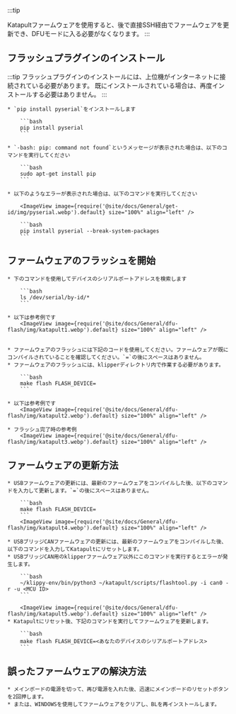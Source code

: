 :::tip

Katapultファームウェアを使用すると、後で直接SSH経由でファームウェアを更新でき、DFUモードに入る必要がなくなります。
:::

## フラッシュプラグインのインストール

:::tip
フラッシュプラグインのインストールには、上位機がインターネットに接続されている必要があります。
既にインストールされている場合は、再度インストールする必要はありません。
:::

    * `pip install pyserial`をインストールします

        ```bash
        pip install pyserial
        ```

    * `-bash: pip: command not found`というメッセージが表示された場合は、以下のコマンドを実行してください

        ```bash
        sudo apt-get install pip
        ```

    * 以下のようなエラーが表示された場合は、以下のコマンドを実行してください

        <ImageView image={require('@site/docs/General/get-id/img/pyserial.webp').default} size="100%" align="left" />

        ```bash
        pip install pyserial --break-system-packages
        ```

## ファームウェアのフラッシュを開始

    * 下のコマンドを使用してデバイスのシリアルポートアドレスを検索します

        ```bash
        ls /dev/serial/by-id/*
        ```

    * 以下は参考例です
        <ImageView image={require('@site/docs/General/dfu-flash/img/katapult1.webp').default} size="100%" align="left" />


    * ファームウェアのフラッシュには下記のコードを使用してください。ファームウェアが既にコンパイルされていることを確認してください。`=`の後にスペースはありません。
    * ファームウェアのフラッシュには、klipperディレクトリ内で作業する必要があります。

        ```bash
        make flash FLASH_DEVICE=
        ```

    * 以下は参考例です
        <ImageView image={require('@site/docs/General/dfu-flash/img/katapult2.webp').default} size="100%" align="left" />

    * フラッシュ完了時の参考例
        <ImageView image={require('@site/docs/General/dfu-flash/img/katapult3.webp').default} size="100%" align="left" />

## ファームウェアの更新方法


    * USBファームウェアの更新には、最新のファームウェアをコンパイルした後、以下のコマンドを入力して更新します。`=`の後にスペースはありません。

        ```bash
        make flash FLASH_DEVICE=
        ```
        <ImageView image={require('@site/docs/General/dfu-flash/img/katapult4.webp').default} size="100%" align="left" />

    * USBブリッジCANファームウェアの更新には、最新のファームウェアをコンパイルした後、以下のコマンドを入力してKatapultにリセットします。
    * USBブリッジCAN用のklipperファームウェア以外にこのコマンドを実行するとエラーが発生します。

        ```bash
        ~/klippy-env/bin/python3 ~/katapult/scripts/flashtool.py -i can0 -r -u <MCU ID>
        ```

        <ImageView image={require('@site/docs/General/dfu-flash/img/katapult5.webp').default} size="100%" align="left" />
    * Katapultにリセット後、下記のコマンドを実行してファームウェアを更新します。

        ```bash
        make flash FLASH_DEVICE=<あなたのデバイスのシリアルポートアドレス>
        ```

## 誤ったファームウェアの解決方法

    * メインボードの電源を切って、再び電源を入れた後、迅速にメインボードのリセットボタンを2回押します。
    * または、WINDOWSを使用してファームウェアをクリアし、BLを再インストールします。